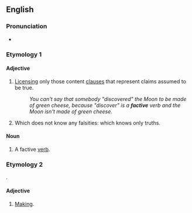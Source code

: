 ==English==

===Pronunciation===
* {{rhymes|en|æktɪv}}

===Etymology 1===
{{suffix|en|fact|ive}}

====Adjective====
{{en-adj|-}}

# {{lb|en|grammar|of a verb}} [[license|Licensing]] only those content [[clause]]s that represent claims assumed to be true.
#: ''You can't say that somebody "discovered" the Moon to be made of green cheese, because "discover" is a '''factive''' verb and the Moon isn't made of green cheese.''
# {{lb|en|epistemology|of a knowing agent}} Which does not know any falsities: which knows only truths.

====Noun====
{{en-noun}}

# {{lb|en|grammar}} A factive [[verb]].

===Etymology 2===
{{der|en|la|facere||to make}}.

====Adjective====
{{en-adj|-}}

# {{lb|en|obsolete}} [[make|Making]].